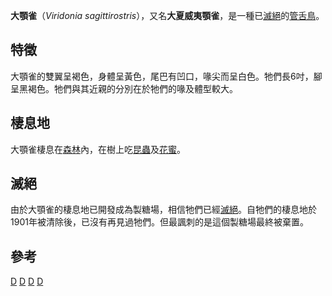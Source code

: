 {{Speciesbox 
| taxon = Viridonia sagittirostris
| status = EX
| status_system = iucn3.1
| status_ref = <ref name=IUCN>{{IUCN2008|assessors=BirdLife International|year=2008|title=Hemignathus sagittirostris|id=149618|downloaded=2009-01-27}}</ref>
| extinct = 1901年
| image = Hemignathus sagittirostris.jpg
| binomial_authority = [[羅思柴爾德|Rothschild]]，1892
| synonyms =
* ''Hemignathus sagittirostris''
}}

'''大顎雀'''（''Viridonia sagittirostris''），又名'''大夏威夷顎雀'''，是一種已[[滅絕|滅絕]]的[[管舌鳥|管舌鳥]]。

==特徵==
大顎雀的雙翼呈褐色，身體呈黃色，尾巴有凹口，喙尖而呈白色。牠們長6吋，腳呈黑褐色。牠們與其近親的分別在於牠們的喙及體型較大。

==棲息地==
大顎雀棲息在[[森林|森林]]內，在樹上吃[[昆蟲|昆蟲]]及[[花蜜|花蜜]]。

==滅絕==
由於大顎雀的棲息地已開發成為製糖場，相信牠們已經[[滅絕|滅絕]]。自牠們的棲息地於1901年被清除後，已沒有再見過牠們。但最諷刺的是這個製糖場最終被棄置。

==參考==
{{reflist}}
{{Taxonbar|from=Q27075757}}

[[Category:IUCN紅色名錄絕滅物種|D]]
[[Category:管舌鸟亚科|D]]
[[Category:夏威夷鸟类|D]]
[[Category:1892年描述的鸟类|D]]